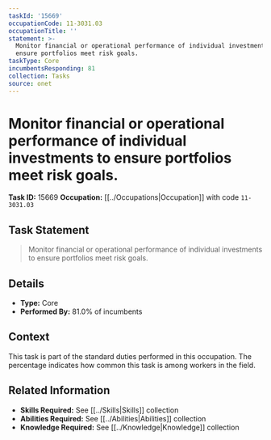 ```yaml
---
taskId: '15669'
occupationCode: 11-3031.03
occupationTitle: ''
statement: >-
  Monitor financial or operational performance of individual investments to
  ensure portfolios meet risk goals.
taskType: Core
incumbentsResponding: 81
collection: Tasks
source: onet
---
```

# Monitor financial or operational performance of individual investments to ensure portfolios meet risk goals.

**Task ID:** 15669
**Occupation:** [[../Occupations|Occupation]] with code `11-3031.03`

## Task Statement

> Monitor financial or operational performance of individual investments to ensure portfolios meet risk goals.

## Details

- **Type:** Core
- **Performed By:** 81.0% of incumbents

## Context

This task is part of the standard duties performed in this occupation. The percentage indicates how common this task is among workers in the field.

## Related Information

- **Skills Required:** See [[../Skills|Skills]] collection
- **Abilities Required:** See [[../Abilities|Abilities]] collection
- **Knowledge Required:** See [[../Knowledge|Knowledge]] collection
